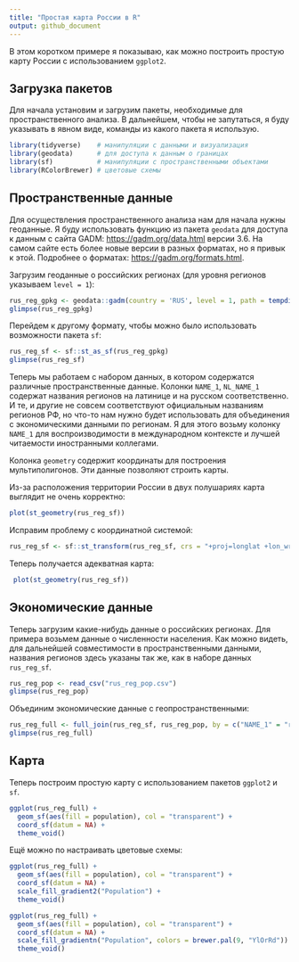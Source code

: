```yaml
---
title: "Простая карта России в R"
output: github_document
---
```


В этом коротком примере я показываю, как можно построить простую карту России с использованием `ggplot2`.

## Загрузка пакетов

Для начала установим и загрузим пакеты, необходимые для пространственного анализа. В дальнейшем, чтобы не запутаться, я буду указывать в явном виде, команды из какого пакета я использую. 

```r
library(tidyverse)    # манипуляции с данными и визуализация
library(geodata)      # для доступа к данным о границах
library(sf)           # манипуляции с пространственными объектами
library(RColorBrewer) # цветовые схемы
```

## Пространственные данные

Для осуществления пространственного анализа нам для начала нужны геоданные. Я буду использовать функцию из пакета `geodata` для доступа к данным с сайта GADM: <https://gadm.org/data.html> версии 3.6. На самом сайте есть более новые версии в разных форматах, но я привык к этой. Подробнее о форматах: <https://gadm.org/formats.html>.

Загрузим геоданные о российских регионах (для уровня регионов указываем `level = 1`): 

```r
rus_reg_gpkg <- geodata::gadm(country = 'RUS', level = 1, path = tempdir(), version = 3.6)
glimpse(rus_reg_gpkg)
```

Перейдем к другому формату, чтобы можно было использовать возможности пакета `sf`: 

```r
rus_reg_sf <- sf::st_as_sf(rus_reg_gpkg)
glimpse(rus_reg_sf)
```

Теперь мы работаем с набором данных, в котором содержатся различные пространственные данные. Колонки `NAME_1`, `NL_NAME_1` содержат названия регионов на латинице и на русском соответственно. И те, и другие не совсем соответствуют официальным названиям регионов РФ, но что-то нам нужно будет использовать для объединения с экономическими данными по регионам. Я для этого возьму колонку `NAME_1` для воспроизводимости в международном контексте и лучшей читаемости иностранными коллегами. 

Колонка `geometry` содержит координаты для построения мультиполигонов. Эти данные позволяют строить карты. 


Из-за расположения территории России в двух полушариях карта выглядит не очень корректно: 

```r
plot(st_geometry(rus_reg_sf))
```
Исправим проблему с координатной системой: 

```r
rus_reg_sf <- sf::st_transform(rus_reg_sf, crs = "+proj=longlat +lon_wrap=180")
```

Теперь получается адекватная карта: 

```r
 plot(st_geometry(rus_reg_sf))
```

## Экономические данные

Теперь загрузим какие-нибудь данные о российских регионах. Для примера возьмем данные о численности населения. Как можно видеть, для дальнейшей совместимости в пространственными данными, названия регионов здесь указаны так же, как в наборе данных `rus_reg_sf`. 

```r
rus_reg_pop <- read_csv("rus_reg_pop.csv")
glimpse(rus_reg_pop)
```

Объединим экономические данные с геопространственными: 

```r
rus_reg_full <- full_join(rus_reg_sf, rus_reg_pop, by = c("NAME_1" = "region"))
glimpse(rus_reg_full)
```


## Карта

Теперь построим простую карту с использованием пакетов `ggplot2` и `sf`. 

```r
ggplot(rus_reg_full) + 
  geom_sf(aes(fill = population), col = "transparent") + 
  coord_sf(datum = NA) + 
  theme_void()
```

Ещё можно по настраивать цветовые схемы: 

```r
ggplot(rus_reg_full) + 
  geom_sf(aes(fill = population), col = "transparent") + 
  coord_sf(datum = NA) + 
  scale_fill_gradient2("Population") + 
  theme_void()
```
```r
ggplot(rus_reg_full) + 
  geom_sf(aes(fill = population), col = "transparent") + 
  coord_sf(datum = NA) + 
  scale_fill_gradientn("Population", colors = brewer.pal(9, "YlOrRd")) + 
  theme_void()
```

